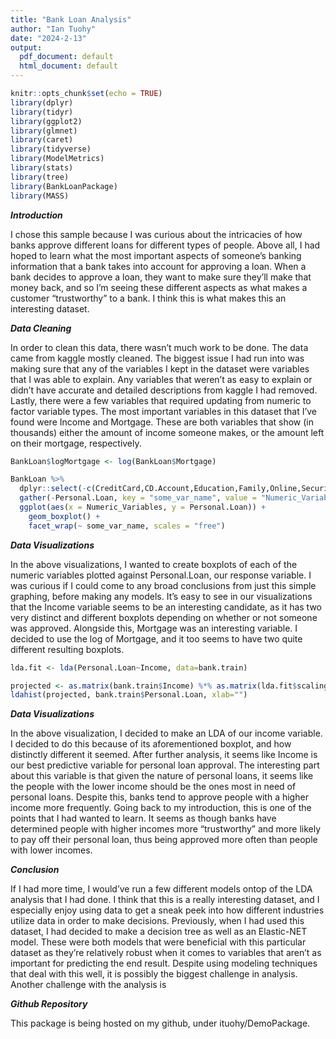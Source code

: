 ```yaml
---
title: "Bank Loan Analysis"
author: "Ian Tuohy"
date: "2024-2-13"
output:
  pdf_document: default
  html_document: default
---
```

\fontsize{14}{24}
```r
knitr::opts_chunk$set(echo = TRUE)
library(dplyr)
library(tidyr)
library(ggplot2)
library(glmnet)
library(caret)
library(tidyverse)
library(ModelMetrics)
library(stats)
library(tree)
library(BankLoanPackage)
library(MASS)
```




***Introduction***

  I chose this sample because I was curious about the intricacies of how banks approve different loans for different types of people. Above all, I had hoped to learn what the most important aspects of someone's banking information that a bank takes into account for approving a loan. When a bank decides to approve a loan, they want to make sure they'll make that money back, and so I'm seeing these different aspects as what makes a customer "trustworthy" to a bank. I think this is what makes this an interesting dataset.
  
  
  
  
  
***Data Cleaning***

  In order to clean this data, there wasn't much work to be done. The data came from kaggle mostly cleaned. The biggest issue I had run into was making sure that any of the variables I kept in the dataset were variables that I was able to explain. Any variables that weren't as easy to explain or didn't have accurate and detailed descriptions from kaggle I had removed. Lastly, there were a few variables that required updating from numeric to factor variable types. The most important variables in this dataset that I've found were Income and Mortgage. These are both variables that show (in thousands) either the amount of income someone makes, or the amount left on their mortgage, respectively. 

\pagebreak

```r
BankLoan$logMortgage <- log(BankLoan$Mortgage)

BankLoan %>%
  dplyr::select(-c(CreditCard,CD.Account,Education,Family,Online,Securities.Account,ZIP.Code,Mortgage))%>%
  gather(-Personal.Loan, key = "some_var_name", value = "Numeric_Variables") %>%
  ggplot(aes(x = Numeric_Variables, y = Personal.Loan)) +
    geom_boxplot() +
    facet_wrap(~ some_var_name, scales = "free")
```

***Data Visualizations***

  In the above visualizations, I wanted to create boxplots of each of the numeric variables plotted against Personal.Loan, our response variable. I was curious if I could come to any broad conclusions from just this simple graphing, before making any models. It's easy to see in our visualizations that the Income variable seems to be an interesting candidate, as it has two very distinct and different boxplots depending on whether or not someone was approved. Alongside this, Mortgage was an interesting variable. I decided to use the log of Mortgage, and it too seems to have two quite different resulting boxplots.

\pagebreak

```r
lda.fit <- lda(Personal.Loan~Income, data=bank.train)

projected <- as.matrix(bank.train$Income) %*% as.matrix(lda.fit$scaling)
ldahist(projected, bank.train$Personal.Loan, xlab="")
```

***Data Visualizations***

  In the above visualization, I decided to make an LDA of our income variable. I decided to do this because of its aforementioned boxplot, and how distinctly different it seemed. After further analysis, it seems like Income is our best predictive variable for personal loan approval. The interesting part about this variable is that given the nature of personal loans, it seems like the people with the lower income should be the ones most in need of personal loans. Despite this, banks tend to approve people with a higher income more frequently. Going back to my introduction, this is one of the points that I had wanted to learn. It seems as though banks have determined people with higher incomes more "trustworthy" and more likely to pay off their personal loan, thus being approved more often than people with lower incomes.
  
\pagebreak  

***Conclusion***

If I had more time, I would've run a few different models ontop of the LDA analysis that I had done. I think that this is a really interesting dataset, and I especially enjoy using data to get a sneak peek into how different industries utilize data in order to make decisions. Previously, when I had used this dataset, I had decided to make a decision tree as well as an Elastic-NET model. These were both models that were beneficial with this particular dataset as they're relatively robust when it comes to variables that aren't as important for predicting the end result. Despite using modeling techniques that deal with this well, it is possibly the biggest challenge in analysis. Another challenge with the analysis is 

***Github Repository***

This package is being hosted on my github, under ituohy/DemoPackage.
